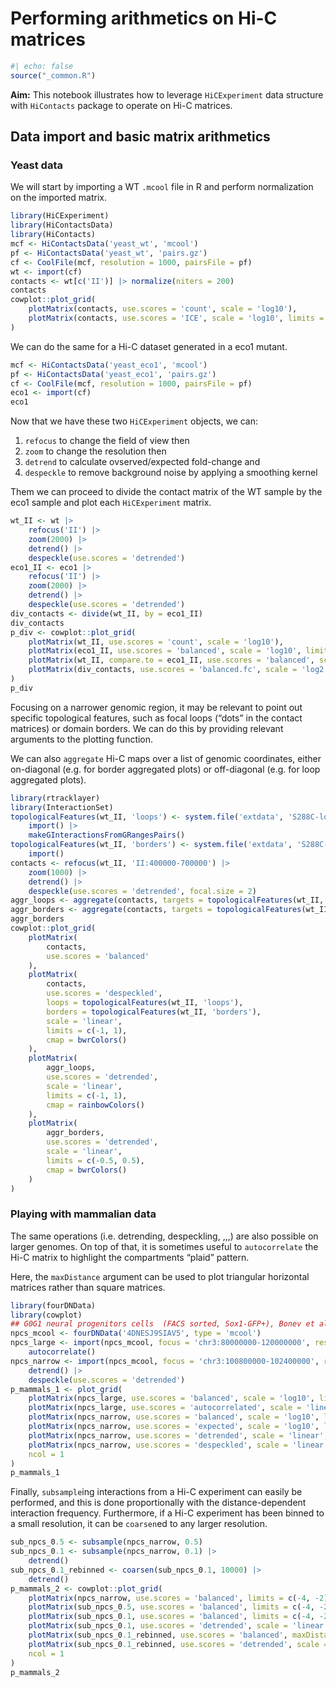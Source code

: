 # Performing arithmetics on Hi-C matrices

```r
#| echo: false
source("_common.R")
```

**Aim:** This notebook illustrates how to leverage `HiCExperiment` data structure 
with `HiContacts` package to operate on Hi-C matrices. 

## Data import and basic matrix arithmetics

### Yeast data

We will start by importing a WT `.mcool` file in R and perform normalization on 
the imported matrix.

```r
library(HiCExperiment)
library(HiContactsData)
library(HiContacts)
mcf <- HiContactsData('yeast_wt', 'mcool')
pf <- HiContactsData('yeast_wt', 'pairs.gz')
cf <- CoolFile(mcf, resolution = 1000, pairsFile = pf)
wt <- import(cf)
contacts <- wt[c('II')] |> normalize(niters = 200)
contacts
cowplot::plot_grid(
    plotMatrix(contacts, use.scores = 'count', scale = 'log10'),
    plotMatrix(contacts, use.scores = 'ICE', scale = 'log10', limits = c(-4, -1))
)
```

We can do the same for a Hi-C dataset generated in a eco1 mutant. 

```r
mcf <- HiContactsData('yeast_eco1', 'mcool')
pf <- HiContactsData('yeast_eco1', 'pairs.gz')
cf <- CoolFile(mcf, resolution = 1000, pairsFile = pf)
eco1 <- import(cf)
eco1
```

Now that we have these two `HiCExperiment` objects, we can: 

1. `refocus` to change the field of view then
2. `zoom` to change the resolution then
3. `detrend` to calculate ovserved/expected fold-change and 
4. `despeckle` to remove background noise by applying a smoothing kernel

Them we can proceed to divide the contact matrix of the WT sample by the eco1 sample and plot each `HiCExperiment` matrix.

```r
wt_II <- wt |> 
    refocus('II') |> 
    zoom(2000) |> 
    detrend() |> 
    despeckle(use.scores = 'detrended')
eco1_II <- eco1 |> 
    refocus('II') |> 
    zoom(2000) |> 
    detrend() |> 
    despeckle(use.scores = 'detrended')
div_contacts <- divide(wt_II, by = eco1_II) 
div_contacts
p_div <- cowplot::plot_grid(
    plotMatrix(wt_II, use.scores = 'count', scale = 'log10'), 
    plotMatrix(eco1_II, use.scores = 'balanced', scale = 'log10', limits = c(-4, -1)), 
    plotMatrix(wt_II, compare.to = eco1_II, use.scores = 'balanced', scale = 'log10', limits = c(-4, -1)), 
    plotMatrix(div_contacts, use.scores = 'balanced.fc', scale = 'log2', limits = c(-1, 1), cmap = bwrColors())
)
p_div
```

Focusing on a narrower genomic region, it may be relevant to point out specific 
topological features, such as focal loops ("dots" in the contact matrices) or 
domain borders. We can do this by providing relevant arguments to the plotting function. 

We can also `aggregate` Hi-C maps over a list of genomic coordinates, either on-diagonal (e.g. for border aggregated plots) or off-diagonal (e.g. for loop aggregated plots).

```r
library(rtracklayer)
library(InteractionSet)
topologicalFeatures(wt_II, 'loops') <- system.file('extdata', 'S288C-loops.bedpe', package = 'HiCExperiment') |> 
    import() |> 
    makeGInteractionsFromGRangesPairs()
topologicalFeatures(wt_II, 'borders') <- system.file('extdata', 'S288C-borders.bed', package = 'HiCExperiment') |> 
    import()
contacts <- refocus(wt_II, 'II:400000-700000') |> 
    zoom(1000) |>
    detrend() |> 
    despeckle(use.scores = 'detrended', focal.size = 2)
aggr_loops <- aggregate(contacts, targets = topologicalFeatures(wt_II, 'loops'), flankingBins = 25)
aggr_borders <- aggregate(contacts, targets = topologicalFeatures(wt_II, 'borders'), flankingBins = 15)
aggr_borders
cowplot::plot_grid(
    plotMatrix(
        contacts, 
        use.scores = 'balanced'
    ),
    plotMatrix(
        contacts, 
        use.scores = 'despeckled', 
        loops = topologicalFeatures(wt_II, 'loops'), 
        borders = topologicalFeatures(wt_II, 'borders'), 
        scale = 'linear', 
        limits = c(-1, 1), 
        cmap = bwrColors()
    ),
    plotMatrix(
        aggr_loops, 
        use.scores = 'detrended', 
        scale = 'linear', 
        limits = c(-1, 1), 
        cmap = rainbowColors()
    ),
    plotMatrix(
        aggr_borders, 
        use.scores = 'detrended', 
        scale = 'linear', 
        limits = c(-0.5, 0.5), 
        cmap = bwrColors()
    )
)
```

### Playing with mammalian data

The same operations (i.e. detrending, despeckling, ,,,) are also possible on larger genomes. 
On top of that, it is sometimes useful to `autocorrelate` the Hi-C matrix to highlight
the compartments "plaid" pattern.

Here, the `maxDistance` argument can be used to plot triangular horizontal matrices rather 
than square matrices. 

```r
library(fourDNData)
library(cowplot)
## G0G1 neural progenitors cells  (FACS sorted, Sox1-GFP+), Bonev et al. 2017
npcs_mcool <- fourDNData('4DNESJ9SIAV5', type = 'mcool')
npcs_large <- import(npcs_mcool, focus = 'chr3:80000000-120000000', resolution = 250000) |> 
    autocorrelate()
npcs_narrow <- import(npcs_mcool, focus = 'chr3:100800000-102400000', resolution = 5000) |> 
    detrend() |> 
    despeckle(use.scores = 'detrended')
p_mammals_1 <- plot_grid(
    plotMatrix(npcs_large, use.scores = 'balanced', scale = 'log10', limits = c(-4, -1), maxDistance = 30000000), 
    plotMatrix(npcs_large, use.scores = 'autocorrelated', scale = 'linear', limits = c(-1, 1), cmap = bgrColors(), maxDistance = 30000000), 
    plotMatrix(npcs_narrow, use.scores = 'balanced', scale = 'log10', limits = c(-4, -2), maxDistance = 1200000), 
    plotMatrix(npcs_narrow, use.scores = 'expected', scale = 'log10', limits = c(-4, -2), maxDistance = 1200000), 
    plotMatrix(npcs_narrow, use.scores = 'detrended', scale = 'linear', limits = c(-1, 1), maxDistance = 1200000, cmap = rainbowColors()), 
    plotMatrix(npcs_narrow, use.scores = 'despeckled', scale = 'linear', limits = c(-2, 2), maxDistance = 1200000, cmap = rainbowColors()), 
    ncol = 1
)
p_mammals_1
```

Finally, `subsample`ing interactions from a Hi-C experiment can easily be 
performed, and this is done proportionally with the distance-dependent 
interaction frequency. Furthermore, if a Hi-C experiment has been binned to a small resolution, 
it can be `coarsen`ed to any larger resolution. 

```r
sub_npcs_0.5 <- subsample(npcs_narrow, 0.5)
sub_npcs_0.1 <- subsample(npcs_narrow, 0.1) |> 
    detrend()
sub_npcs_0.1_rebinned <- coarsen(sub_npcs_0.1, 10000) |> 
    detrend() 
p_mammals_2 <- cowplot::plot_grid(
    plotMatrix(npcs_narrow, use.scores = 'balanced', limits = c(-4, -2), maxDistance = 1200000), 
    plotMatrix(sub_npcs_0.5, use.scores = 'balanced', limits = c(-4, -2), maxDistance = 1200000), 
    plotMatrix(sub_npcs_0.1, use.scores = 'balanced', limits = c(-4, -2), maxDistance = 1200000), 
    plotMatrix(sub_npcs_0.1, use.scores = 'detrended', scale = 'linear', limits = c(-1, 1), maxDistance = 1200000, cmap = rainbowColors()), 
    plotMatrix(sub_npcs_0.1_rebinned, use.scores = 'balanced', maxDistance = 1200000), 
    plotMatrix(sub_npcs_0.1_rebinned, use.scores = 'detrended', scale = 'linear', limits = c(-1, 1), maxDistance = 1200000, cmap = rainbowColors()), 
    ncol = 1
)
p_mammals_2
```

